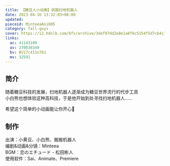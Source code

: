 ```yaml
---
title: 【糖豆人小动画】驯服扫地机器人
date: 2023-04-16 13:32:03+08:00
updated:
pieceid: MinteeaAni005
category: fall-guys
cover: https://i2.hdslb.com/bfs/archive/3def97dd2e8e1a8f6c5154f5d7cb4c11323fe377.jpg
links:
  ac: 41143109
  av: 270038349
  bv: BV17c411n761
  mv: 32591
---
```


## 简介

随着糖豆科技的发展，扫地机器人逐渐成为糖豆世界流行的代步工具  
小白熊也想体验这种高科技，于是他开始到处寻找扫地机器人……

希望这个简单的小动画能让你开心💖

## 制作

出演：小黄豆、小白熊、搬搬机器人  
编剧&动画&分镜：Minteea  
BGM：恋のエチュード - 松田彬人  
使用软件：Sai、Animate、Premiere
